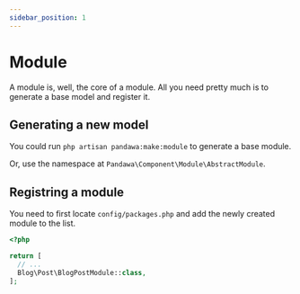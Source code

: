 ```yaml
---
sidebar_position: 1
---
```


# Module


A module is, well, the core of a module. All you need pretty much is to generate a base model and register it.

## Generating a new model

You could run `php artisan pandawa:make:module` to generate a base module.

<ReadMoreCLI />

Or, use the namespace at `Pandawa\Component\Module\AbstractModule`.

<Template>

```php
<?php

declare(strict_types=1);

// highlight-next-line
namespace <Namespace>\<Folder>;

use Pandawa\Component\Module\AbstractModule;

// highlight-next-line
final class <Name>Module extends AbstractModule {
  //->
}
```

</Template>

## Registring a module

You need to first locate `config/packages.php` and add the newly created module to the list.

<Example>

```php
<?php

return [
  // ...
  Blog\Post\BlogPostModule::class,
];
```

</Example>